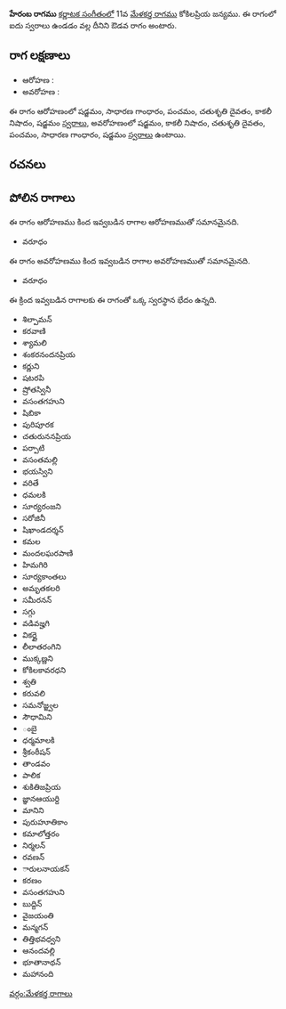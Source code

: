 {{Infobox ragam
	| name          	= హేరంబ
	| synonym	    	= 
	| mela          	= 
	| chakra        	= 
	| janaka        	= 
	| type          	= ఔడవ
	| arohanam      	= {{svaraC|S|G2|P|D2|N3|S'}} 
	| avarohanam    	= {{svaraC|S'|N3|D2|P|G2|S}}
	| jeeva         	=
	| chhaya        	=
	| nyasa         	=
	| vishesha      	= 
	| equivalent  		= 
}}
{{కర్ణాటక సంగీత రాగాలు}}
'''హేరంబ రాగము''' [[కర్ణాటక సంగీతం]]లో 11వ [[మేళకర్త రాగము]] కోకిలప్రియ జన్యము.  ఈ రాగంలో ఐదు స్వరాలు ఉండడం వల్ల దీనిని ఔడవ రాగం అంటారు.


==రాగ లక్షణాలు==


* ఆరోహణ : {{svaraC|S|G2|P|D2|N3|S'}} 
* అవరోహణ : {{svaraC|S'|N3|D2|P|G2|S}}

ఈ రాగం ఆరోహణంలో షడ్జమం, సాధారణ గాంధారం, పంచమం, చతుశృతి దైవతం, కాకలీ నిషాదం, షడ్జమం [[స్వరాలు]], అవరోహణంలో షడ్జమం, కాకలీ నిషాదం, చతుశృతి దైవతం, పంచమం, సాధారణ గాంధారం, షడ్జమం [[స్వరాలు]] ఉంటాయి.

==రచనలు==



==పోలిన రాగాలు==
ఈ రాగం ఆరోహణము కింద ఇవ్వబడిన రాగాల ఆరోహణముతో సమానమైనది.
* వరూధం

ఈ రాగం అవరోహణము కింద ఇవ్వబడిన రాగాల అవరోహణముతో సమానమైనది.
* వరూధం

ఈ క్రింద ఇవ్వబడిన రాగాలకు ఈ రాగంతో ఒక్క స్వరస్థాన భేదం ఉన్నది.
* శిల్పామన్
* కరవాణి
* శ్యామలి
* శంకరనందనప్రియ
* కర్ణుని
* షటరపి
* ష్రోతస్వినీ
* వసంతగహుని
* షిబికా
* పురిపూరక
* చతురుననప్రియ
* పర్పాటి
* వసంతమల్లి
* భయస్విని
* వరితే
* ధమలకి
* సూర్యరంజని
* సరోజినీ
* షిఖాండదర్శన్
* కమల
* మందలఘరపాణి
* హిమగిరి
* సూర్యకాంతలు
* అమృతకలరి
* సమీరనన్
* సగ్గు
* వడివజ్హగి
* వికర్ణై
* లీలాతరంగిని
* ముక్కణ్ణని
* కోకిలకావరధని
* శ్వతి
* కరువలి
* సమనోజ్జ్వల
* సౌధామిని
* ంబై
* ధర్మమాలకి
* శ్రీకంఠీషన్
* తాండవం
* పాలిక
* శుకితిజప్రియ
* జ్ఞానఆయుర్ది
* మానిని
* పురుహూతికాం
* కమాలోత్తరం
* నిర్మలన్
* రవణన్
* ారులనాయకన్
* కరణం
* వసంతగహుని
* బుద్దిన్
* వైజయంతి
* మన్మగన్
* తిత్తిభవధ్వని
* ఆనందవల్లి
* భూతానాథన్
* మహానంది



[[వర్గం:మేళకర్త రాగాలు]]